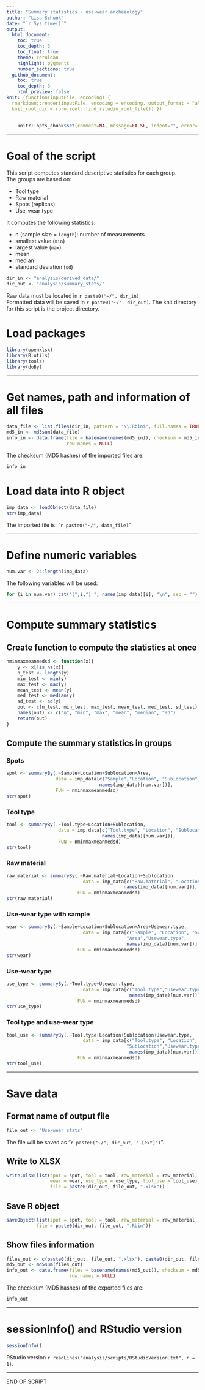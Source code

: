 ```yaml
---
title: "Summary statistics - use-wear archaeology" 
author: "Lisa Schunk"
date: "`r Sys.time()`"
output:
  html_document:
    toc: true
    toc_depth: 3
    toc_float: true
    theme: cerulean
    highlight: pygments
    number_sections: true
  github_document: 
    toc: true
    toc_depth: 3
    html_preview: false
knit: (function(inputFile, encoding) {
  rmarkdown::render(inputFile, encoding = encoding, output_format = "all", 
  knit_root_dir = rprojroot::find_rstudio_root_file()) })
---
```



```r
	knitr::opts_chunk$set(comment=NA, message=FALSE, indent="", error=TRUE)
```

---


# Goal of the script
This script computes standard descriptive statistics for each group.  
The groups are based on:

* Tool type
* Raw material
* Spots (replicas) 
* Use-wear type


It computes the following statistics:  

* n (sample size = `length`): number of measurements  
* smallest value (`min`)  
* largest value (`max`)
* mean  
* median  
* standard deviation (`sd`)

```r
dir_in <- "analysis/derived_data/"
dir_out <- "analysis/summary_stats/"
```

Raw data must be located in `r paste0("~/", dir_in)`.  
Formatted data will be saved in `r paste0("~/", dir_out)`.
The knit directory for this script is the project directory.
---


# Load packages
```r
library(openxlsx)
library(R.utils)
library(tools)
library(doBy)
```


---

# Get names, path and information of all files 
```r
data_file <- list.files(dir_in, pattern = "\\.Rbin$", full.names = TRUE)
md5_in <- md5sum(data_file)
info_in <- data.frame(file = basename(names(md5_in)), checksum = md5_in, 
                      row.names = NULL)
```


The checksum (MD5 hashes) of the imported files are:  
```r
info_in
```


# Load data into R object
```r
imp_data <- loadObject(data_file)
str(imp_data)
```

The imported file is: "`r paste0("~/", data_file)`"  



---


# Define numeric variables
```r
num.var <- 24:length(imp_data)
```

The following variables will be used: 

```r
for (i in num.var) cat("[",i,"] ", names(imp_data)[i], "\n", sep = "")
```

---


# Compute summary statistics
## Create function to compute the statistics at once
```r
nminmaxmeanmedsd <- function(x){
	y <- x[!is.na(x)]
	n_test <- length(y)
	min_test <- min(y)
	max_test <- max(y)
	mean_test <- mean(y)
 	med_test <- median(y)
 	sd_test <- sd(y)
 	out <- c(n_test, min_test, max_test, mean_test, med_test, sd_test)
 	names(out) <- c("n", "min", "max", "mean", "median", "sd")
 	return(out)
}
```

##  Compute the summary statistics in groups
### Spots
```r
spot <- summaryBy(.~Sample+Location+Sublocation+Area, 
                  data = imp_data[c("Sample","Location", "Sublocation", "Area" ,
                                  names(imp_data)[num.var])], 
                  FUN = nminmaxmeanmedsd)
str(spot)
```


### Tool type 
```r
tool <- summaryBy(.~Tool.type+Location+Sublocation, 
                   data = imp_data[c("Tool.type", "Location", "Sublocation",
                                   names(imp_data)[num.var])], 
                   FUN = nminmaxmeanmedsd)
str(tool)
```

### Raw material
```r
raw_material <- summaryBy(.~Raw.material+Location+Sublocation, 
                            data = imp_data[c("Raw.material", "Location", "Sublocation",
                                           names(imp_data)[num.var])],
                          FUN = nminmaxmeanmedsd)
str(raw_material)
```

### Use-wear type with sample
```r
wear <- summaryBy(.~Sample+Location+Sublocation+Area+Usewear.type, 
                            data = imp_data[c("Sample", "Location", "Sublocation",
                                            "Area","Usewear.type",
                                            names(imp_data)[num.var])],
                          FUN = nminmaxmeanmedsd)
str(wear)
```

### Use-wear type
```r
use_type <- summaryBy(.~Tool.type+Usewear.type, 
                            data = imp_data[c("Tool.type","Usewear.type",
                                             names(imp_data)[num.var])], 
                          FUN = nminmaxmeanmedsd)
str(use_type)
```

### Tool type and use-wear type
```r
tool_use <- summaryBy(.~Tool.type+Location+Sublocation+Usewear.type, 
                            data = imp_data[c("Tool.type", "Location",
                                            "Sublocation","Usewear.type",
                                             names(imp_data)[num.var])], 
                          FUN = nminmaxmeanmedsd)
str(tool_use)
```


---

# Save data
## Format name of output file
```r
file_out <- "Use-wear_stats"
```
The file will be saved as "`r paste0("~/", dir_out, ".[ext]")`".


## Write to XLSX
```r
write.xlsx(list(spot = spot, tool = tool, raw_material = raw_material, 
                wear = wear, use_type = use_type, tool_use = tool_use), 
                file = paste0(dir_out, file_out, ".xlsx"))
```


## Save R object
```r
saveObject(list(spot = spot, tool = tool, raw_material = raw_material, wear = wear, use_type = use_type, tool_use = tool_use), 
           file = paste0(dir_out, file_out, ".Rbin"))
```


## Show files information
```r
files_out <- c(paste0(dir_out, file_out, ".xlsx"), paste0(dir_out, file_out, ".Rbin"))
md5_out <- md5sum(files_out)
info_out <- data.frame(files = basename(names(md5_out)), checksum = md5_out, 
                       row.names = NULL)
```

The checksum (MD5 hashes) of the exported files are:  
```r
info_out
```


---

# sessionInfo() and RStudio version

```r
sessionInfo()
```

RStudio version `r readLines("analysis/scripts/RStudioVersion.txt", n = 1)`.


---

END OF SCRIPT
